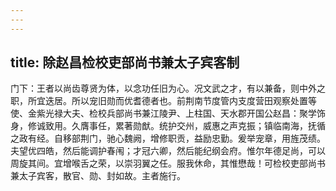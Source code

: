 ```yaml
---
---
---
```

title: 除赵昌检校吏部尚书兼太子宾客制
---



门下：王者以尚齿尊贤为体，以念功任旧为心。况文武之才，有以兼备，则中外之职，所宜迭居。所以宠旧勋而优耆德者也。前荆南节度管内支度营田观察处置等使、金紫光禄大夫、检校兵部尚书兼江陵尹、上柱国、天水郡开国公赵昌：聚学饰身，修诚致用。久膺事任，累著勋猷。统护交州，威惠之声克振；镇临南海，抚循之政有经。自移部荆门，驰心魏阙，增修职贡，益励忠勤。爰举宠章，用旌茂绩。夫望优四皓，然后能调护春闱；才冠六卿，然后能纪纲会府。惟尔年德足尚，可以周旋其间。宜增喉舌之荣，以崇羽翼之任。服我休命，其惟懋哉！可检校吏部尚书兼太子宾客，散官、勋、封如故。主者施行。